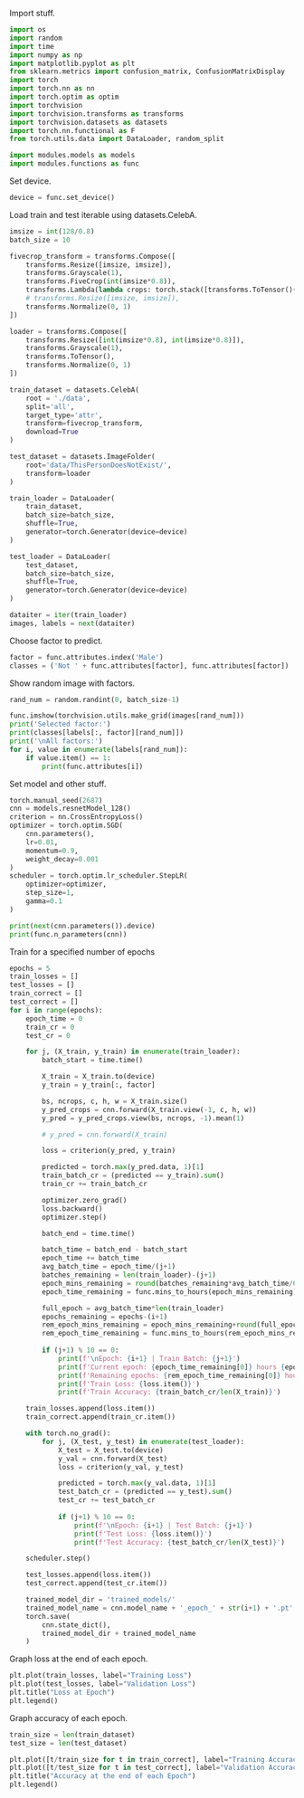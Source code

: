 Import stuff.

```python
import os
import random
import time
import numpy as np
import matplotlib.pyplot as plt
from sklearn.metrics import confusion_matrix, ConfusionMatrixDisplay
import torch
import torch.nn as nn
import torch.optim as optim
import torchvision
import torchvision.transforms as transforms
import torchvision.datasets as datasets
import torch.nn.functional as F
from torch.utils.data import DataLoader, random_split

import modules.models as models
import modules.functions as func
```

Set device.

```python
device = func.set_device()
```

Load train and test iterable using datasets.CelebA.

```python
imsize = int(128/0.8)
batch_size = 10

fivecrop_transform = transforms.Compose([
    transforms.Resize([imsize, imsize]),
    transforms.Grayscale(1),
    transforms.FiveCrop(int(imsize*0.8)),
    transforms.Lambda(lambda crops: torch.stack([transforms.ToTensor()(crop) for crop in crops])),
    # transforms.Resize([imsize, imsize]),
    transforms.Normalize(0, 1)
])

loader = transforms.Compose([
    transforms.Resize([int(imsize*0.8), int(imsize*0.8)]),
    transforms.Grayscale(1),
    transforms.ToTensor(),
    transforms.Normalize(0, 1)
])

train_dataset = datasets.CelebA(
    root = './data',
    split='all',
    target_type='attr',
    transform=fivecrop_transform,
    download=True
)

test_dataset = datasets.ImageFolder(
    root='data/ThisPersonDoesNotExist/',
    transform=loader
)

train_loader = DataLoader(
    train_dataset,
    batch_size=batch_size,
    shuffle=True,
    generator=torch.Generator(device=device)
)

test_loader = DataLoader(
    test_dataset,
    batch_size=batch_size,
    shuffle=True,
    generator=torch.Generator(device=device)
)

dataiter = iter(train_loader)
images, labels = next(dataiter)
```

Choose factor to predict.

```python
factor = func.attributes.index('Male')
classes = ('Not ' + func.attributes[factor], func.attributes[factor])
```

Show random image with factors.

```python
rand_num = random.randint(0, batch_size-1)

func.imshow(torchvision.utils.make_grid(images[rand_num]))
print('Selected factor:')
print(classes[labels[:, factor][rand_num]])
print('\nAll factors:')
for i, value in enumerate(labels[rand_num]):
    if value.item() == 1:
        print(func.attributes[i])
```

Set model and other stuff.

```python
torch.manual_seed(2687)
cnn = models.resnetModel_128()
criterion = nn.CrossEntropyLoss()
optimizer = torch.optim.SGD(
    cnn.parameters(), 
    lr=0.01,
    momentum=0.9,
    weight_decay=0.001
)
scheduler = torch.optim.lr_scheduler.StepLR(
    optimizer=optimizer,
    step_size=1,
    gamma=0.1
)

print(next(cnn.parameters()).device)
print(func.n_parameters(cnn))
```

Train for a specified number of epochs

```python
epochs = 5
train_losses = []
test_losses = []
train_correct = []
test_correct = []
for i in range(epochs):
    epoch_time = 0
    train_cr = 0
    test_cr = 0

    for j, (X_train, y_train) in enumerate(train_loader):
        batch_start = time.time()

        X_train = X_train.to(device)
        y_train = y_train[:, factor]

        bs, ncrops, c, h, w = X_train.size()
        y_pred_crops = cnn.forward(X_train.view(-1, c, h, w))
        y_pred = y_pred_crops.view(bs, ncrops, -1).mean(1)

        # y_pred = cnn.forward(X_train)

        loss = criterion(y_pred, y_train)

        predicted = torch.max(y_pred.data, 1)[1]
        train_batch_cr = (predicted == y_train).sum()
        train_cr += train_batch_cr

        optimizer.zero_grad()
        loss.backward()
        optimizer.step()

        batch_end = time.time()

        batch_time = batch_end - batch_start
        epoch_time += batch_time
        avg_batch_time = epoch_time/(j+1)
        batches_remaining = len(train_loader)-(j+1)
        epoch_mins_remaining = round(batches_remaining*avg_batch_time/60)
        epoch_time_remaining = func.mins_to_hours(epoch_mins_remaining)

        full_epoch = avg_batch_time*len(train_loader)
        epochs_remaining = epochs-(i+1)
        rem_epoch_mins_remaining = epoch_mins_remaining+round(full_epoch*epochs_remaining/60)
        rem_epoch_time_remaining = func.mins_to_hours(rem_epoch_mins_remaining)
        
        if (j+1) % 10 == 0:
            print(f'\nEpoch: {i+1} | Train Batch: {j+1}')
            print(f'Current epoch: {epoch_time_remaining[0]} hours {epoch_time_remaining[1]} minutes')
            print(f'Remaining epochs: {rem_epoch_time_remaining[0]} hours {rem_epoch_time_remaining[1]} minutes')
            print(f'Train Loss: {loss.item()}')
            print(f'Train Accuracy: {train_batch_cr/len(X_train)}')

    train_losses.append(loss.item())
    train_correct.append(train_cr.item())

    with torch.no_grad():
        for j, (X_test, y_test) in enumerate(test_loader):
            X_test = X_test.to(device)
            y_val = cnn.forward(X_test)
            loss = criterion(y_val, y_test)

            predicted = torch.max(y_val.data, 1)[1]
            test_batch_cr = (predicted == y_test).sum()
            test_cr += test_batch_cr
            
            if (j+1) % 10 == 0:
                print(f'\nEpoch: {i+1} | Test Batch: {j+1}')
                print(f'Test Loss: {loss.item()}')
                print(f'Test Accuracy: {test_batch_cr/len(X_test)}')

    scheduler.step()

    test_losses.append(loss.item())
    test_correct.append(test_cr.item())

    trained_model_dir = 'trained_models/'
    trained_model_name = cnn.model_name + '_epoch_' + str(i+1) + '.pt'
    torch.save(
        cnn.state_dict(), 
        trained_model_dir + trained_model_name
    )
```

Graph loss at the end of each epoch.

```python
plt.plot(train_losses, label="Training Loss")
plt.plot(test_losses, label="Validation Loss")
plt.title("Loss at Epoch")
plt.legend()
```

Graph accuracy of each epoch.

```python
train_size = len(train_dataset)
test_size = len(test_dataset)

plt.plot([t/train_size for t in train_correct], label="Training Accuracy")
plt.plot([t/test_size for t in test_correct], label="Validation Accuracy")
plt.title("Accuracy at the end of each Epoch")
plt.legend()
```